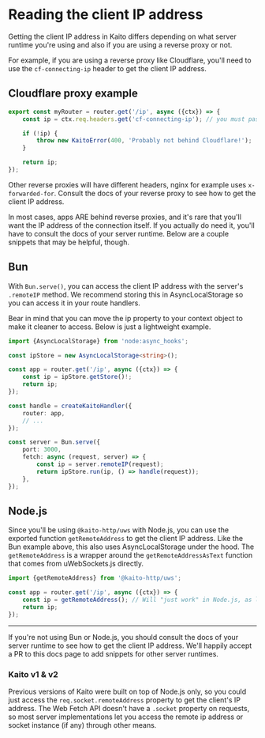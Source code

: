 
# Reading the client IP address

Getting the client IP address in Kaito differs depending on what server runtime you're using and also if you are using a reverse proxy or not.

For example, if you are using a reverse proxy like Cloudflare, you'll need to use the `cf-connecting-ip` header to get the client IP address.

## Cloudflare proxy example

```ts
export const myRouter = router.get('/ip', async ({ctx}) => {
	const ip = ctx.req.headers.get('cf-connecting-ip'); // you must pass `.req` in your context object

	if (!ip) {
		throw new KaitoError(400, 'Probably not behind Cloudflare!');
	}

	return ip;
});
```

Other reverse proxies will have different headers, nginx for example uses `x-forwarded-for`. Consult the docs of your reverse proxy to see how to get the client IP address.

In most cases, apps ARE behind reverse proxies, and it's rare that you'll want the IP address of the connection itself. If you actually do need it, you'll have to consult the docs of your server runtime. Below are a couple snippets that may be helpful, though.

## Bun

With `Bun.serve()`, you can access the client IP address with the server's `.remoteIP` method. We recommend storing this in AsyncLocalStorage so you can access it in your route handlers.

Bear in mind that you can move the ip property to your context object to make it cleaner to access. Below is just a lightweight example.

```ts
import {AsyncLocalStorage} from 'node:async_hooks';

const ipStore = new AsyncLocalStorage<string>();

const app = router.get('/ip', async ({ctx}) => {
	const ip = ipStore.getStore()!;
	return ip;
});

const handle = createKaitoHandler({
	router: app,
	// ...
});

const server = Bun.serve({
	port: 3000,
	fetch: async (request, server) => {
		const ip = server.remoteIP(request);
		return ipStore.run(ip, () => handle(request));
	},
});
```

## Node.js

Since you'll be using `@kaito-http/uws` with Node.js, you can use the exported function `getRemoteAddress` to get the client IP address. Like the Bun example above, this also uses AsyncLocalStorage under the hood. The `getRemoteAddress` is a wrapper around the `getRemoteAddressAsText` function that comes from uWebSockets.js directly.

```ts
import {getRemoteAddress} from '@kaito-http/uws';

const app = router.get('/ip', async ({ctx}) => {
	const ip = getRemoteAddress(); // Will "just work" in Node.js, as long as you are using KaitoServer
	return ip;
});
```

---

If you're not using Bun or Node.js, you should consult the docs of your server runtime to see how to get the client IP address. We'll happily accept a PR to this docs page to add snippets for other server runtimes.

### Kaito v1 & v2

Previous versions of Kaito were built on top of Node.js only, so you could just access the `req.socket.remoteAddress` property to get the client's IP address. The Web Fetch API doesn't have a `.socket` property on requests, so most server implementations let you access the remote ip address or socket instance (if any) through other means.
